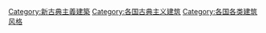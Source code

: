 {{Categories by country|nocat}}

[[Category:新古典主義建築|Category:新古典主義建築]]
[[Category:各国古典主义建筑|Category:各国古典主义建筑]]
[[Category:各国各类建筑风格|Category:各国各类建筑风格]]